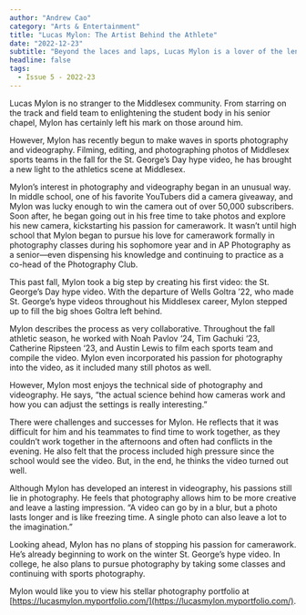 ```yaml
---
author: "Andrew Cao"
category: "Arts & Entertainment"
title: "Lucas Mylon: The Artist Behind the Athlete"
date: "2022-12-23"
subtitle: "Beyond the laces and laps, Lucas Mylon is a lover of the lens."
headline: false
tags:
  - Issue 5 - 2022-23
---
```


Lucas Mylon is no stranger to the Middlesex community. From starring on the track and field team to enlightening the student body in his senior chapel, Mylon has certainly left his mark on those around him.

However, Mylon has recently begun to make waves in sports photography and videography. Filming, editing, and photographing photos of Middlesex sports teams in the fall for the St. George’s Day hype video, he has brought a new light to the athletics scene at Middlesex.

Mylon’s interest in photography and videography began in an unusual way. In middle school, one of his favorite YouTubers did a camera giveaway, and Mylon was lucky enough to win the camera out of over 50,000 subscribers. Soon after, he began going out in his free time to take photos and explore his new camera, kickstarting his passion for camerawork. It wasn’t until high school that Mylon began to pursue his love for camerawork formally in photography classes during his sophomore year and in AP Photography as a senior—even dispensing his knowledge and continuing to practice as a co-head of the Photography Club.

This past fall, Mylon took a big step by creating his first video: the St. George’s Day hype video. With the departure of Wells Goltra ’22, who made St. George’s hype videos throughout his Middlesex career, Mylon stepped up to fill the big shoes Goltra left behind.

Mylon describes the process as very collaborative. Throughout the fall athletic season, he worked with Noah Pavlov ‘24, Tim Gachuki ‘23, Catherine Ripsteen ‘23, and Austin Lewis to film each sports team and compile the video. Mylon even incorporated his passion for photography into the video, as it included many still photos as well.

However, Mylon most enjoys the technical side of photography and videography. He says, “the actual science behind how cameras work and how you can adjust the settings is really interesting.”

There were challenges and successes for Mylon. He reflects that it was difficult for him and his teammates to find time to work together, as they couldn’t work together in the afternoons and often had conflicts in the evening. He also felt that the process included high pressure since the school would see the video. But, in the end, he thinks the video turned out well.

Although Mylon has developed an interest in videography, his passions still lie in photography. He feels that photography allows him to be more creative and leave a lasting impression. “A video can go by in a blur, but a photo lasts longer and is like freezing time. A single photo can also leave a lot to the imagination.”

Looking ahead, Mylon has no plans of stopping his passion for camerawork. He’s already beginning to work on the winter St. George’s hype video. In college, he also plans to pursue photography by taking some classes and continuing with sports photography.

Mylon would like you to view his stellar photography portfolio at [https://lucasmylon.myportfolio.com/](https://lucasmylon.myportfolio.com/).
